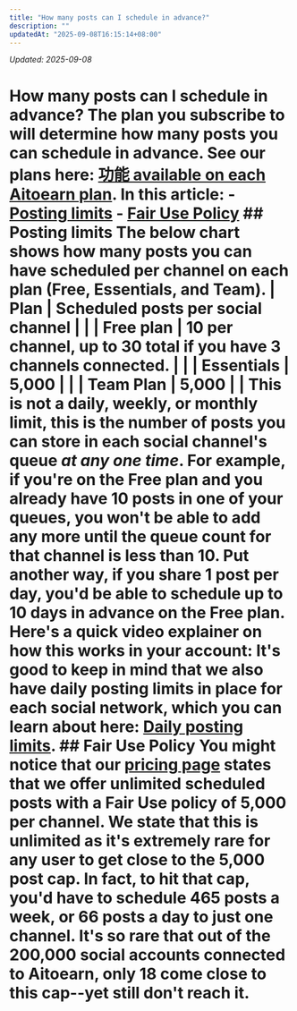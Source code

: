 ```yaml
---
title: "How many posts can I schedule in advance?"
description: ""
updatedAt: "2025-09-08T16:15:14+08:00"
---
```

<!-- UPDATED_AT -->
_Updated: 2025-09-08_

# How many posts can I schedule in advance? The plan you subscribe to will determine how many posts you can schedule in advance. See our plans here: [功能 available on each Aitoearn plan](https://aitoearn.helpscoutdocs.com/article/595-features-available-on-each-aitoearn-plan). In this article: - [Posting limits](#Posting-limits-L0snl) - [Fair Use Policy](#Fair-Use-Policy-RpbAy) ## Posting limits The below chart shows how many posts you can have scheduled per channel on each plan (Free, Essentials, and Team). | **Plan** | **Scheduled posts per social channel** | | | Free plan | 10 per channel, up to 30 total if you have 3 channels connected. | | | Essentials | 5,000 | | | Team Plan | 5,000 | | This is not a daily, weekly, or monthly limit, this is the number of posts you can store in each social channel's queue *at any one time*. For example, if you're on the Free plan and you already have 10 posts in one of your queues, you won't be able to add any more until the queue count for that channel is less than 10. Put another way, if you share 1 post per day, you'd be able to schedule up to 10 days in advance on the Free plan. Here's a quick video explainer on how this works in your account: It's good to keep in mind that we also have daily posting limits in place for each social network, which you can learn about here: [Daily posting limits](https://aitoearn.helpscoutdocs.com/article/646-daily-posting-limits). ## Fair Use Policy You might notice that our [pricing page](https://aitoearn.com/pricing) states that we offer unlimited scheduled posts with a Fair Use policy of 5,000 per channel. We state that this is unlimited as it's extremely rare for any user to get close to the 5,000 post cap. In fact, to hit that cap, you'd have to schedule 465 posts a week, or 66 posts a day to just one channel. It's so rare that out of the 200,000 social accounts connected to Aitoearn, only 18 come close to this cap--yet still don't reach it.